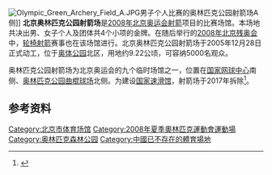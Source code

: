 {{Coord|40.016817|116.376532|type:landmark_region:CN-11_source:GoogleMaps|display=title}}
[[File:Olympic_Green_Archery_Field_A.JPG|thumb]]男子个人比赛的奥林匹克公园射箭场A侧]]
'''北京奥林匹克公园射箭场'''是[[2008年夏季奧林匹克運動會|2008年北京奥运会]][[2008年夏季奧林匹克運動會射箭比賽|射箭]]项目的比赛场馆。本场地共决出男、女子个人及团体共4个小项的金牌。在随后举行的[[2008年夏季殘奧會|2008年北京残奥会]]中，[[輪椅射箭|轮椅射箭]]赛事也在该场馆进行。北京奥林匹克公园射箭场于2005年12月28日正式动工，位于[[奧林匹克公園_(北京)|奥体公园]]北区，用地约9.22公顷，可容纳5000名观众。

奥林匹克公园射箭场为北京奥运会的九个临时场馆之一，位置在[[国家网球中心|国家网球中心]]南侧、[[北京奥林匹克公园曲棍球场|奥林匹克公园曲棍球场]]北侧。为建设[[国家速滑馆|国家速滑馆]]，射箭场于2017年拆除<ref>{{cite web|url=http://www.bjzdb.gov.cn/jsxx/t1102645.htm|title=本市加快推进国家速滑馆项目地上物拆除工作|publisher=北京市重大项目建设指挥部办公室|date=2017-04-17|accessdate=2017-04-17|archive-url=https://web.archive.org/web/20170418082005/http://www.bjzdb.gov.cn/jsxx/t1102645.htm|archive-date=2017-04-18|dead-url=yes}}</ref>。

== 参考资料 ==
{{reflist}}

{{2008年夏季奧林匹克運動會比賽場館}}

[[Category:北京市体育场馆|Category:北京市体育场馆]]
[[Category:2008年夏季奧林匹克運動會運動場|Category:2008年夏季奧林匹克運動會運動場]]
[[Category:奥林匹克森林公园|Category:奥林匹克森林公园]]
[[Category:中國已不存在的體育場地|Category:中國已不存在的體育場地]]

{{Gymnasium-stub}}